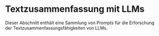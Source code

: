 # Textzusammenfassung mit LLMs


Dieser Abschnitt enthält eine Sammlung von Prompts für die Erforschung der Textzusammenfassungsfähigkeiten von LLMs.

<ContentFileNames section="prompts/text-summarization" lang="de" />
